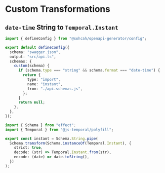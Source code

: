 # Custom Transformations

## `date-time` String to `Temporal.Instant`

```ts title="openapi.config.ts"
import { defineConfig } from "@sohcah/openapi-generator/config";

export default defineConfig({
  schema: "swagger.json",
  output: "src/api.ts",
  schemas: {
    custom(schema) {
      if (schema.type === "string" && schema.format === "date-time") {
        return {
          type: "import",
          name: "instant",
          from: "./api.schemas.js",
        };
      }
      return null;
    },
  },
});
```

```ts title="src/api.schemas.ts"
import { Schema } from "effect";
import { Temporal } from "@js-temporal/polyfill";

export const instant = Schema.String.pipe(
  Schema.transform(Schema.instanceOf(Temporal.Instant), {
    strict: true,
    decode: (str) => Temporal.Instant.from(str),
    encode: (date) => date.toString(),
  })
);
```
